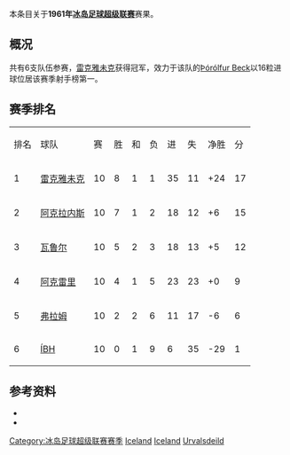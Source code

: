 本条目关于'''1961年[[冰岛足球超级联赛|冰岛足球超级联赛]]'''赛果。

==概况==
共有6支队伍参赛，[[雷克雅未克足球俱乐部|雷克雅未克]]获得冠军，效力于该队的[[Þór_Beck|Þórólfur Beck]]以16粒进球位居该赛季射手榜第一。

==赛季排名==
{| class="wikitable" style="text-align: center;"
|排名||球队||赛||胜||和||负||进||失||净胜||分
|-
|1||[[雷克雅未克足球俱乐部|雷克雅未克]]||10||8||1||1||35||11||+24||17
|-
|2||[[阿克拉内斯竞技俱乐部|阿克拉内斯]]||10||7||1||2||18||12||+6||15
|-
|3||[[瓦鲁尔足球俱乐部|瓦鲁尔]]||10||5||2||3||18||13||+5||12
|-
|4||[[阿克雷里竞技俱乐部|阿克雷里]]||10||4||1||5||23||23||+0||9
|-
|5||[[弗拉姆足球俱乐部|弗拉姆]]||10||2||2||6||11||17||-6||6
|-
|6||[[Íþróttabandalag_Hafnarfjarðar|ÍBH]]||10||0||1||9||6||35||-29||1
|}

==参考资料==
* {{cite web |title=Iceland Final League Tables 1912-1998 |url=http://www.rsssf.com/tablesi/ijshist.html |publisher=[[RSSSF|RSSSF]] |accessdate=2018-06-18 |archive-date=2019-12-25 |archive-url=https://web.archive.org/web/20191225230011/http://rsssf.com/tablesi/ijshist.html |dead-url=no }}
* {{cite web |title=Iceland - Topscorers |url=http://www.rsssf.com/tablesi/ijstops.html |website=www.rsssf.com |publisher=[[RSSSF|RSSSF]] |accessdate=2018-06-18 |archive-date=2019-04-07 |archive-url=https://web.archive.org/web/20190407162501/http://www.rsssf.com/tablesi/ijstops.html |dead-url=no }}

{{冰岛足球超级联赛赛季}}
{{1960–61 in European football (UEFA)}}
{{1961–62 in European football (UEFA)}}


[[Category:冰岛足球超级联赛赛季|Category:冰岛足球超级联赛赛季]]
[[Category:1960年至1961年本土足球联赛|Iceland]] 
[[Category:1961年至1962年本土足球联赛|Iceland]] 
[[Category:1961年冰岛|Urvalsdeild]]


{{Iceland-stub}}